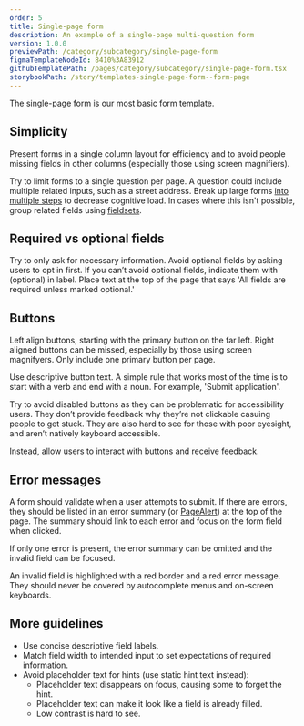 ```yaml
---
order: 5
title: Single-page form
description: An example of a single-page multi-question form
version: 1.0.0
previewPath: /category/subcategory/single-page-form
figmaTemplateNodeId: 8410%3A83912
githubTemplatePath: /pages/category/subcategory/single-page-form.tsx
storybookPath: /story/templates-single-page-form--form-page
---
```


The single-page form is our most basic form template.

## Simplicity

Present forms in a single column layout for efficiency and to avoid people missing fields in other columns (especially those using screen magnifiers).

Try to limit forms to a single question per page. A question could include multiple related inputs, such as a street address. Break up large forms [into multiple steps](multi-page-form) to decrease cognitive load. In cases where this isn't possible, group related fields using [fieldsets](/components/fieldset).

## Required vs optional fields

Try to only ask for necessary information. Avoid optional fields by asking users to opt in first. If you can’t avoid optional fields, indicate them with (optional) in label. Place text at the top of the page that says 'All fields are required unless marked optional.'

## Buttons

Left align buttons, starting with the primary button on the far left. Right aligned buttons can be missed, especially by those using screen magnifyers.
Only include one primary button per page.

Use descriptive button text. A simple rule that works most of the time is to start with a verb and end with a noun. For example, 'Submit application'.

Try to avoid disabled buttons as they can be problematic for accessibility users. They don’t provide feedback why they’re not clickable casuing people to get stuck. They are also hard to see for those with poor eyesight, and aren’t natively keyboard accessible.

Instead, allow users to interact with buttons and receive feedback.

## Error messages

A form should validate when a user attempts to submit. If there are errors, they should be listed in an error summary (or [PageAlert](/components/page-alert)) at the top of the page. The summary should link to each error and focus on the form field when clicked.

If only one error is present, the error summary can be omitted and the invalid field can be focused.

An invalid field is highlighted with a red border and a red error message. They should never be covered by autocomplete menus and on-screen keyboards.

## More guidelines

- Use concise descriptive field labels.
- Match field width to intended input to set expectations of required information.
- Avoid placeholder text for hints (use static hint text instead):
  - Placeholder text disappears on focus, causing some to forget the hint.
  - Placeholder text can make it look like a field is already filled.
  - Low contrast is hard to see.
